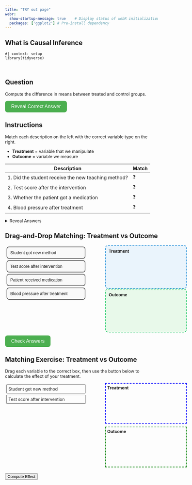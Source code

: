 ```yaml
---
title: "TRY out page"
webr:  
  show-startup-message: true    # Display status of webR initialization
  packages: ['ggplot2'] # Pre-install dependency
---
```


## What is Causal Inference


```webr-r
#| context: setup
library(tidyverse)
```

<br>

## Question

Compute the difference in means between treated and control groups.

<!-- Stylish Reveal Button -->
<style>
.reveal-btn {
  background-color: #4CAF50; /* green */
  color: white;
  padding: 10px 20px;
  border: none;
  border-radius: 8px;
  cursor: pointer;
  font-size: 16px;
  transition: background-color 0.3s, transform 0.2s;
}

.reveal-btn:hover {
  background-color: #45a049;  /* darker green on hover */
  transform: scale(1.05);     /* slight grow effect */
}

.reveal-btn:active {
  transform: scale(0.98);     /* shrink a little when clicked */
}
</style>

<button class="reveal-btn" onclick="document.getElementById('answer1').style.display='block'">
Reveal Correct Answer
</button>

<div id="answer1" style="display:none; margin-top:10px; padding:10px; border-left:4px solid #4CAF50; background:#f0fff0; border-radius:5px;">
💡 <strong>Answer:</strong> The difference in means is approximately <strong>2.1</strong> — same as the regression coefficient on <code>z</code>.
</div>







## Instructions

Match each description on the left with the correct variable type on the right.  

- **Treatment** = variable that we manipulate  
- **Outcome** = variable we measure

| Description | Match |
|-------------|-------|
| 1. Did the student receive the new teaching method? | ❓ |
| 2. Test score after the intervention | ❓ |
| 3. Whether the patient got a medication | ❓ |
| 4. Blood pressure after treatment | ❓ |

<details>
<summary>Reveal Answers</summary>

| Description | Answer |
|-------------|-------|
| 1. Did the student receive the new teaching method? | Treatment |
| 2. Test score after the intervention | Outcome |
| 3. Whether the patient got a medication | Treatment |
| 4. Blood pressure after treatment | Outcome |

</details>


## Drag-and-Drop Matching: Treatment vs Outcome
<div class="drag-exercise" {=html} style="font-family:sans-serif;">
  <style>
    /* Draggable items */
    .drag-item {
      padding: 10px;
      margin: 5px;
      border: 2px solid #555;
      border-radius: 8px;
      background-color: #f9f9f9;
      cursor: grab;
      transition: background-color 0.2s, transform 0.1s;
    }
    .drag-item:active {
      transform: scale(0.98);
      background-color: #e0e0e0;
    }

    /* Droppable boxes */
    .drop-box {
      min-height: 120px;
      border: 2px dashed #555;
      border-radius: 10px;
      padding: 10px;
      overflow: auto;
      display: flex;
      flex-direction: column;
      gap: 5px;
      background-color: #f0f8ff;
      transition: background-color 0.2s;
    }
    .drop-box.treatment { border-color: #3498db; background-color: #eaf4fc; }
    .drop-box.outcome   { border-color: #2ecc71; background-color: #e8f9ea; }
    .drop-box.highlight { background-color: #fffae6; }

    /* Layout */
    #drag-container { display: flex; justify-content: space-between; width: 600px; }
    #left { width: 45%; }
    #right { width: 45%; }

    /* Button */
    .check-btn {
      background-color: #4CAF50;
      color: white;
      padding: 10px 20px;
      border: none;
      border-radius: 8px;
      cursor: pointer;
      font-size: 16px;
      transition: background-color 0.3s, transform 0.2s;
      margin-top: 10px;
    }
    .check-btn:hover { background-color: #45a049; transform: scale(1.05); }
    .check-btn:active { transform: scale(0.98); }
  </style>

  <div id="drag-container">
    <!-- Left column: draggable items -->
    <div id="left">
      <div draggable="true" id="item1" class="drag-item">Student got new method</div>
      <div draggable="true" id="item2" class="drag-item">Test score after intervention</div>
      <div draggable="true" id="item3" class="drag-item">Patient received medication</div>
      <div draggable="true" id="item4" class="drag-item">Blood pressure after treatment</div>
    </div>

    <!-- Right column: droppable boxes -->
    <div id="right">
      <div id="treatment" class="drop-box treatment" ondrop="drop(event)" ondragover="allowDrop(event)">
        <strong>Treatment</strong>
      </div>
      <div id="outcome" class="drop-box outcome" ondrop="drop(event)" ondragover="allowDrop(event)">
        <strong>Outcome</strong>
      </div>
    </div>
  </div>

  <button class="check-btn" onclick="checkAnswer()">Check Answers</button>
  <div id="result" style="margin-top:10px; font-weight:bold;"></div>

  <script>
    // Allow drop only on drop-box
    function allowDrop(ev) {
      // only allow if the drop target *is* a drop-box
      let target = ev.target;
      while (target && !target.classList.contains('drop-box')) {
        target = target.parentElement;
      }
      if (target && target.classList.contains('drop-box')) {
        ev.preventDefault();
      }
    }

    // Drag start
    function drag(ev) {
      ev.dataTransfer.setData("text", ev.target.id);
    }

    // Drop: always find the nearest drop-box ancestor
    function drop(ev) {
      ev.preventDefault();
      const draggedId = ev.dataTransfer.getData("text");
      const draggedEl = document.getElementById(draggedId);

      let dropTarget = ev.target;
      while (dropTarget && !dropTarget.classList.contains('drop-box')) {
        dropTarget = dropTarget.parentElement;
      }

      // only drop if it's a valid drop-box
      if (dropTarget && dropTarget.classList.contains('drop-box')) {
        dropTarget.appendChild(draggedEl);
      }
    }

    // Attach dragstart events
    document.querySelectorAll('.drag-item').forEach(div =>
      div.addEventListener('dragstart', drag)
    );

    // Check answers
    function checkAnswer() {
      const correct = { "item1": "treatment", "item2": "outcome", "item3": "treatment", "item4": "outcome" };
      let score = 0;
      for (let item in correct) {
        const parentId = document.getElementById(item).parentElement.id;
        if (parentId === correct[item]) { score += 1; }
      }
      document.getElementById('result').innerText = "You got " + score + " out of 4 correct!";
    }
  </script>
</div>


## Matching Exercise: Treatment vs Outcome

Drag each variable to the correct box, then use the button below to calculate the effect of your treatment.

<div {=html} style="display:flex; justify-content:space-between; width:600px; margin-bottom:20px;">
  <div id="left" style="width:45%;">
    <div draggable="true" id="var1" style="padding:5px; margin:5px; border:1px solid black;">Student got new method</div>
    <div draggable="true" id="var2" style="padding:5px; margin:5px; border:1px solid black;">Test score after intervention</div>
  </div>
  <div id="right" style="width:45%;">
    <div id="treatment" ondrop="drop(event)" ondragover="allowDrop(event)" style="height:120px; border:2px dashed blue; margin-bottom:10px; padding:5px;">
      <strong>Treatment</strong>
    </div>
    <div id="outcome" ondrop="drop(event)" ondragover="allowDrop(event)" style="height:120px; border:2px dashed green; padding:5px;">
      <strong>Outcome</strong>
    </div>
  </div>
</div>

<button onclick="computeEffect()">Compute Effect</button>
<div id="effectResult" style="margin-top:10px;"></div>

<script>
function allowDrop(ev) { ev.preventDefault(); }
function drag(ev) { ev.dataTransfer.setData("text", ev.target.id); }
function drop(ev) { ev.preventDefault(); ev.target.appendChild(document.getElementById(ev.dataTransfer.getData("text"))); }

// attach drag events
document.querySelectorAll('#left div').forEach(div => div.addEventListener('dragstart', drag));

function computeEffect() {
  // find which div is in treatment/outcome boxes
  let treatment = document.getElementById("treatment").children[1]?.innerText || "";
  let outcome   = document.getElementById("outcome").children[1]?.innerText || "";
  
  if(treatment === "" || outcome === "") {
    document.getElementById("effectResult").innerText = "Please drag one variable into each box!";
    return;
  }

  // Call webR to compute difference in means
  const rCode = `
df <- data.frame(
  student = 1:20,
  treatment = rbinom(20,1,0.5),
  score = 5 + 2*treatment + rnorm(20)
)
mean(df$score[df$treatment==1]) - mean(df$score[df$treatment==0])
  `;
  webr.evalR(rCode).then(res => {
    document.getElementById("effectResult").innerText = "Estimated effect (difference in means): " + res;
  });
}
</script>




